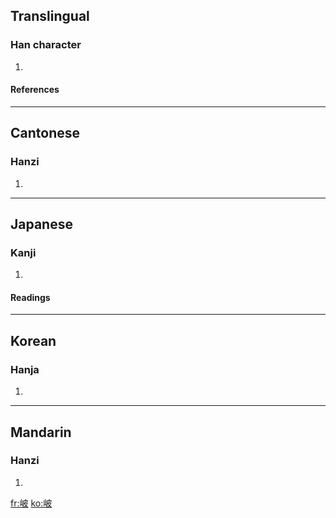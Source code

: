 ==Translingual==
===Han character===
{{Han char|rn=46|rad=山|as=05|sn=8|four=2474<sub>7</sub>|canj=山木竹水 (UDHE)}}
# {{defn|Han|sort=山05}}
====References====
{{Han ref|kx=0309.090|dkj=07975|dj=0609.050|hdz=10769.030|uh=5CA5|ud=23717|bh=CC69|bd=52329}}
----
==Cantonese==
===Hanzi===
{{yue-hanzi|jyut=|y=bei1, po1 pei4}}
# {{defn|Cantonese}}
----
==Japanese==
===Kanji===
{{ja-kanji|grade=|rs=山05}}
# {{defn|Japanese}} 
====Readings====
{{ja-readings|on=[[は]] (ha)|kun=[[くずれるさま]] (kuzurerusama)}}
----
==Korean==
===Hanja===
{{ko-hanja|hangeul=파|rv=pa|mr=p'a}}
# {{defn|Korean}}
----
==Mandarin==
===Hanzi===
{{cmn-hanzi|pin=[[bēi]] ([[bei1]])|wg=pei<sup>1</sup>}}
# {{defn|Mandarin}}

[[fr:岥]]
[[ko:岥]]